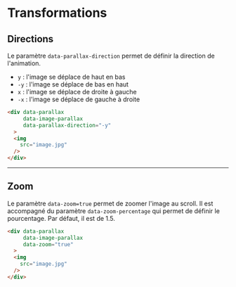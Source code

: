 # Transformations


## Directions

Le paramètre `data-parallax-direction` permet de définir la direction de l'animation.
- `y` : l'image se déplace de haut en bas
- `-y` : l'image se déplace de bas en haut
- `x` : l'image se déplace de droite à gauche
- `-x` : l'image se déplace de gauche à droite


```html
<div data-parallax 
     data-image-parallax 
     data-parallax-direction="-y"
  >
  <img 
    src="image.jpg" 
  />
</div>
```

<NxParallaxAnimation 
  src="https://picsum.photos/1200/800"
  imageFull
  data-parallax
  data-image-parallax
  data-parallax-direction="x"
/>

--- 

## Zoom
Le paramètre `data-zoom=true` permet de zoomer l'image au scroll. 
Il est accompagné du paramètre `data-zoom-percentage` qui permet de définir le pourcentage. Par défaut, il est de 1.5.

```html
<div data-parallax 
     data-image-parallax
     data-zoom="true" 
  >
  <img 
    src="image.jpg" 
  />
</div>
```

<NxParallaxAnimation 
  src="https://picsum.photos/1200/800"
  imageFull
  data-parallax
  data-image-parallax
  data-zoom="true"
  data-zoom-percentage="2.5"
/>
